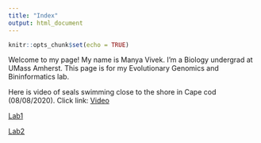 ```yaml
---
title: "Index"
output: html_document
---
```


```r
knitr::opts_chunk$set(echo = TRUE)
```

Welcome to my page! My name is Manya Vivek. I'm a Biology undergrad at UMass Amherst. This page is for my Evolutionary Genomics and Bininformatics lab. 

Here is video of seals swimming close to the shore in Cape cod (08/08/2020). 
Click link:
[Video](IMG_4905.mp4)

[Lab1](Lab1_ManyaVivek.html)

[Lab2](Lab2_ManyaVivek.html)















